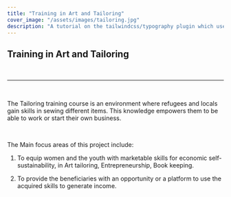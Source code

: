 ---
title: "Training in Art and Tailoring"
cover_image: "/assets/images/tailoring.jpg"
description: "A tutorial on the tailwindcss/typography plugin which uses a set of prose classes to create beautiful typographic defaults"
---

## **Training in Art and Tailoring**

<br/>

---

<br/>

The Tailoring training course is an environment where refugees and locals gain skills in sewing different items. This knowledge empowers them to be able to work or start their own business.

<br/>

The Main focus areas of this project include:

1. To equip women and the youth with marketable skills for economic self-sustainability, in Art tailoring, Entrepreneurship, Book keeping.

2. To provide the beneficiaries with an opportunity or a platform to use the acquired skills to generate income.